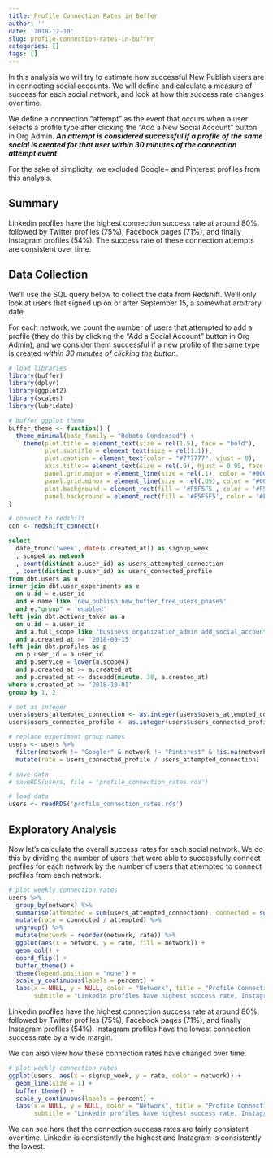 ```yaml
---
title: Profile Connection Rates in Buffer
author: ''
date: '2018-12-10'
slug: profile-connection-rates-in-buffer
categories: []
tags: []
---
```


In this analysis we will try to estimate how successful New Publish users are in connecting social accounts. We will define and calculate a measure of success for each social network, and look at how this success rate changes over time.

We define a connection "attempt" as the event that occurs when a user selects a profile type after clicking the "Add a New Social Account" button in Org Admin. **_An attempt is considered successful if a profile of the same social is created for that user within 30 minutes of the connection attempt event_**.

For the sake of simplicity, we excluded Google+ and Pinterest profiles from this analysis. 

## Summary
Linkedin profiles have the highest connection success rate at around 80%, followed by Twitter profiles (75%), Facebook pages (71%), and finally Instagram profiles (54%). The success rate of these connection attempts are consistent over time.

## Data Collection
We'll use the SQL query below to collect the data from Redshift. We'll only look at users that signed up on or after September 15, a somewhat arbitrary date. 

For each network, we count the number of users that attempted to add a profile (they do this by clicking the "Add a Social Account" button in Org Admin), and we consider them successful if a new profile of the same type is created _within 30 minutes of clicking the button_.

```r
# load libraries
library(buffer)
library(dplyr)
library(ggplot2) 
library(scales)
library(lubridate)

# buffer ggplot theme
buffer_theme <- function() {
  theme_minimal(base_family = "Roboto Condensed") +
    theme(plot.title = element_text(size = rel(1.5), face = "bold"),
          plot.subtitle = element_text(size = rel(1.1)),
          plot.caption = element_text(color = "#777777", vjust = 0),
          axis.title = element_text(size = rel(.9), hjust = 0.95, face = "italic"),
          panel.grid.major = element_line(size = rel(.1), color = "#000000"),
          panel.grid.minor = element_line(size = rel(.05), color = "#000000"),
          plot.background = element_rect(fill = '#F5F5F5', color = '#F5F5F5'),
          panel.background = element_rect(fill = '#F5F5F5', color = '#F5F5F5'))
}
```

```r
# connect to redshift
con <- redshift_connect()
```

```sql
select 
  date_trunc('week', date(u.created_at)) as signup_week
  , scope4 as network
  , count(distinct a.user_id) as users_attempted_connection
  , count(distinct p.user_id) as users_connected_profile
from dbt.users as u
inner join dbt.user_experiments as e
  on u.id = e.user_id
  and e.name like 'new_publish_new_buffer_free_users_phase%'
  and e."group" = 'enabled'
left join dbt.actions_taken as a
  on u.id = a.user_id
  and a.full_scope like 'business organization_admin add_social_account_to_organization%'
  and a.created_at >= '2018-09-15'
left join dbt.profiles as p
  on p.user_id = a.user_id
  and p.service = lower(a.scope4)
  and p.created_at >= a.created_at
  and p.created_at <= dateadd(minute, 30, a.created_at)
where u.created_at >= '2018-10-01'
group by 1, 2
```

```r
# set as integer
users$users_attempted_connection <- as.integer(users$users_attempted_connection)
users$users_connected_profile <- as.integer(users$users_connected_profile)

# replace experiment group names
users <- users %>% 
  filter(network != "Google+" & network != "Pinterest" & !is.na(network)) %>% 
  mutate(rate = users_connected_profile / users_attempted_connection)
```

```r
# save data
# saveRDS(users, file = 'profile_connection_rates.rds')

# load data
users <- readRDS('profile_connection_rates.rds')
```

## Exploratory Analysis
Now let's calculate the overall success rates for each social network. We do this by dividing the number of users that were able to successfully connect profiles for each network by the number of users that attempted to connect profiles from each network. 

```r
# plot weekly connection rates
users %>% 
  group_by(network) %>% 
  summarise(attempted = sum(users_attempted_connection), connected = sum(users_connected_profile)) %>% 
  mutate(rate = connected / attempted) %>% 
  ungroup() %>% 
  mutate(network = reorder(network, rate)) %>% 
  ggplot(aes(x = network, y = rate, fill = network)) +
  geom_col() +
  coord_flip() +
  buffer_theme() +
  theme(legend.position = "none") +
  scale_y_continuous(labels = percent) +
  labs(x = NULL, y = NULL, color = "Network", title = "Profile Connection Success Rate",
       subtitle = "Linkedin profiles have highest success rate, Instagram have the lowest.")
```

Linkedin profiles have the highest connection success rate at around 80%, followed by Twitter profiles (75%), Facebook pages (71%), and finally Instagram profiles (54%). Instagram profiles have the lowest connection success rate by a wide margin.

We can also view how these connection rates have changed over time.

```r
# plot weekly connection rates
ggplot(users, aes(x = signup_week, y = rate, color = network)) +
  geom_line(size = 1) +
  buffer_theme() +
  scale_y_continuous(labels = percent) +
  labs(x = NULL, y = NULL, color = "Network", title = "Profile Connection Success Rate",
       subtitle = "Linkedin profiles have highest success rate, Instagram have the lowest.")
```

We can see here that the connection success rates are fairly consistent over time. Linkedin is consistently the highest and Instagram is consistently the lowest. 